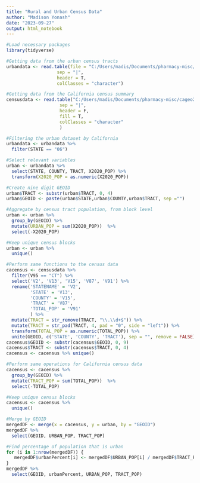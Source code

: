 ```yaml
---
title: "Rural and Urban Census Data"
author: "Madison Yonash"
date: "2023-09-27"
output: html_notebook
---
```


```r
#Load necessary packages
library(tidyverse)
```

```r
#Getting data from the urban census tracts
urbandata <- read.table(file = "C:/Users/madis/Documents/pharmacy-misc/Urban Census Data.txt", 
                   sep = "|",
                   header = T,
                   colClasses = "character")
```

```r
#Getting data from the California census summary 
censusdata <- read.table("C:/Users/madis/Documents/pharmacy-misc/cageo2020.pl",
                    sep = "|",
                    header = F,
                    fill = T,
                    colClasses = "character"
                    )
```

```r
#Filtering the urban dataset by California
urbandata <- urbandata %>% 
  filter(STATE == "06")
```

```r
#Select relevant variables
urban <- urbandata %>% 
  select(STATE, COUNTY, TRACT, X2020_POP) %>% 
  transform(X2020_POP = as.numeric(X2020_POP))
```

```r
#Create nine digit GEOID
urban$TRACT <- substr(urban$TRACT, 0, 4)
urban$GEOID <- paste(urban$STATE,urban$COUNTY,urban$TRACT, sep ="")
```

```r
#Aggregate by census tract population, from block level
urban <- urban %>% 
  group_by(GEOID) %>% 
  mutate(URBAN_POP = sum(X2020_POP))  %>% 
  select(-X2020_POP)
```

```r
#Keep unique census blocks
urban <- urban %>% 
  unique()
```

```r
#Perform same functions to the census data
cacensus <- censusdata %>%  
  filter(V95 == "CT") %>% 
  select('V2', 'V13', 'V15', 'V87', 'V91') %>% 
  rename('STATENAME' = 'V2',
         'STATE' = 'V13',
         'COUNTY' = 'V15',
         'TRACT' = 'V87',
         'TOTAL_POP' = 'V91'
         ) %>% 
  mutate(TRACT = str_remove(TRACT, "\\.\\d+$")) %>% 
  mutate(TRACT = str_pad(TRACT, 4, pad = "0", side = "left")) %>% 
  transform(TOTAL_POP = as.numeric(TOTAL_POP)) %>% 
  unite(GEOID, c('STATE', 'COUNTY', 'TRACT'), sep = "", remove = FALSE)
cacensus$GEOID <- substr(cacensus$GEOID, 0, 9)
cacensus$TRACT <- substr(cacensus$TRACT, 0, 4)
cacensus <- cacensus %>% unique()
```

```r
#Perform same operations for California census data
cacensus <- cacensus %>% 
  group_by(GEOID) %>% 
  mutate(TRACT_POP = sum(TOTAL_POP))  %>% 
  select(-TOTAL_POP) 
```

```r
#Keep unique census blocks
cacensus <- cacensus %>% 
  unique()
```



```r
#Merge by GEOID
mergedDF <- merge(x = cacensus, y = urban, by = "GEOID") 
mergedDF %>% 
  select(GEOID, URBAN_POP, TRACT_POP)
```

```r
#Find percentage of population that is urban
for (i in 1:nrow(mergedDF)) {
   mergedDF$urbanPercent[i] <- mergedDF$URBAN_POP[i] / mergedDF$TRACT_POP[i]
}
mergedDF %>% 
  select(GEOID, urbanPercent, URBAN_POP, TRACT_POP)
```
